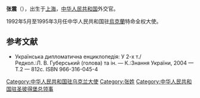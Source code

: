 {{Otheruses|張震}}
'''张震'''（{{bd|1930年|8月|}}），出生于[[上海|上海]]，[[中华人民共和国|中华人民共和国]]外交官。

1992年5月至1995年3月任中华人民共和国驻[[烏克蘭|烏克蘭]]特命全权大使。

==参考文献==
* Українська дипломатична енциклопедія: У 2-х т./Редкол.:Л. В. Губерський (голова) та ін. — К.:Знання України, 2004 — Т.2 — 812с. ISBN 966-316-045-4

{{reflist}}
{{start box}}
{{s-dip}}
{{succession box|首任|[[潘占林|潘占林]]|[[中国驻乌克兰大使列表|中华人民共和国驻乌克兰大使]]|1992年5月-1995年3月}}
{{end box}}

[[Category:中华人民共和国驻乌克兰大使|Category:中华人民共和国驻乌克兰大使]]
[[Category:张姓|Category:张姓]]
[[Category:中华人民共和国驻圣彼得堡总领事|Category:中华人民共和国驻圣彼得堡总领事]]